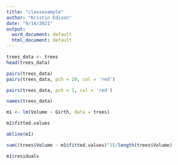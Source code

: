 ```yaml
---
title: "classexample"
author: "Kristin Edison"
date: "9/14/2021"
output:
  word_document: default
  html_document: default
---
```

```r
trees_data <- trees
head(trees_data)
```

```r
pairs(trees_data)
pairs(trees_data, pch = 20, col = 'red')
```

```r
pairs(trees_data, pch = 1, col = 'red')
```
```r
names(trees_data)
```

```r
m1 <- lm(Volume ~ Girth, data = trees)
```


```r
m1$fitted.values
```

```r
abline(m1)
```

```r
sum((trees$Volume - m1$fitted.values)^2)/length(trees$Volume)
```
```r
m1$residuals
```

